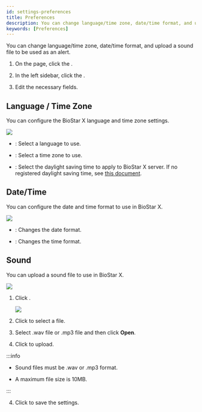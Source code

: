 ```yaml
---
id: settings-preferences
title: Preferences
description: You can change language/time zone, date/time format, and upload a sound file to be used as an alert.
keywords: [Preferences]
---
```


You can change language/time zone, date/time format, and upload a sound file to be used as an alert.

1. On the <Cmd sid='shell.header.launcher' /> page, click the <Cmd sid='shell.header.setting' />.

1. In the left sidebar, click the <Cmd sid='common.preference' product='2' />.

1. Edit the necessary fields.

## Language / Time Zone

You can configure the BioStar X language and time zone settings.

<Image src='/img/biostarx-settings-preference-language-timezone.png' className='none' />

* <Cmd sid='common.language' product='2' />: Select a language to use.

* <Cmd sid='common.timeZone' product='2' />: Select a time zone to use.

* <Cmd sid='common.dst' product='2' />: Select the daylight saving time to apply to BioStar X server. If no registered daylight saving time, see [this document](#).

## Date/Time

You can configure the date and time format to use in BioStar X.

<Image src='/img/biostarx-settings-preference-date-time.png' className='none' />

* <Cmd sid="common.dateFormat" product='2' />: Changes the date format.

* <Cmd sid="common.timeFormat" product='2' />: Changes the time format.

## Sound

You can upload a sound file to use in BioStar X.

<Image src='/img/biostarx-settings-preference-sound.png' className='none' />

<Calloutlists>

1. Click <Cmd sid="button.plusAdd" product='2' />.

    <Image src='/img/biostarx-settings-preference-add-sound.png' className='none' />

1. Click <Cmd sid="setting.preference.sound.alert.addSound.browse" product='2' /> to select a file.

1. Select .wav file or .mp3 file and then click **Open**.

1. Click <Cmd sid="button.add" product='2' /> to upload.

</Calloutlists>

:::info

* Sound files must be .wav or .mp3 format.

* A maximum file size is 10MB.

:::

4. Click <Cmd sid="button.apply" product='2' /> to save the settings.
